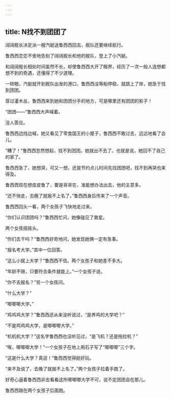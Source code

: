 ```yaml
---
---
---
```

title: N找不到团团了
---




阔阔舰长决定派一艘汽艇送鲁西西回去，舰队还要继续航行。

鲁西西恋恋不舍地告别了阔阔舰长和他的舰队，登上了小汽艇。

和阔阔舰长相处时间虽然不长，却使鲁西西大开了眼界，经历了一次一般人连想都想不到的奇遇，还懂得了不少道理。

一转眼，汽艇就开到舰队出发的港口，鲁西西没等船停稳，就跳上了岸，她急于找到团团。

穿过灌木丛，鲁西西来到她和团团分手的地方，可是哪里还有团团的影子！

“团团——”鲁西西大声喊着。

没人答应。

鲁西西边找边喊，她又看见了零食国王的小屋子，鲁西西不敢过去，远远地看了会儿。

“糟了！”鲁西西忽然想起，找不到团团，她就出不去了。也就是说，她回不了自己的家了。

鲁西西急了，她想哭，可又一想，还是节约点儿时间先找团团吧，找不到再哭也来得及。

鲁西西现在想皮皮鲁了，要是哥哥在，准能想办法出去，他的主意多。

“还不快走，去晚了就报不上名了。”鲁西西身后传来了一个声音。

鲁西西回头一看，两个女孩子飞快地走过来。

“你们认识团团吗？”鲁西西忙问，她像碰见了救星。

两个女孩摇摇头。

“你们去干吗？”鲁西西好奇地问，她发现她俩一定有急事。

“报名考大学。”其中一位回答。

“这么小就上大学？”鲁西西不信。两个女孩子和她差不多大。

“年龄不限，只要符合条件就能上。”一个女孩子说。

“你不去报名？”另一个女孩问。

“什么大学？”

“唧唧唧大学。”

“鸡鸡鸡大学？”鲁西西还从来没听说过，“是养鸡的大学吧？”

“不是鸡鸡鸡大学，是唧唧唧大学。”

“机机机大学？”这名字鲁西西也没听见过，“是飞机？还是拖拉机？”

“唉，唧唧唧大学！”一个女孩子在地上用石子写了“唧唧唧”三个字。

“这是什么大学？真逗！”鲁西西觉得挺好玩。

“来不及说了，去晚了就报不上名了。”两个女孩子拉着手跑了。

好奇心逼着鲁西西非去看看这所唧唧唧大学不可，说不定团团会在那儿。

鲁西西跟在两个女孩子后面跑。